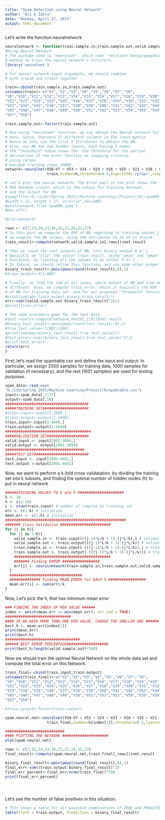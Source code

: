 ```yaml
---
title: "Spam Detection using Neural Network"
author: "Ali & Zahra"
date: "Monday, April 27, 2015"
output: html_document
---
```

Let's write the function neuralnetwork

```r
neuralnetwork <- function(train.sample.in,train.sample.out,valid.sample.in,valid.sample.out,h){
#Using Neural Network:
# The package used is "neuralnet", which uses "resilient backpropagation" 
# method to train the neural network's structure.
library('neuralnet')

# For neural network input arguments, we should combine 
# both trainX and trainY together

train<-cbind(train.sample.in,train.sample.out)
colnames(train)<-c("V1","V2","V3","V4","V5","V6","V7","V8",
"V9","V10","V11","V12","V13","V14","V15","V16","V17","V18","V19","V20",
"V21","V22","V23","V24","V25","V26","V27","V28","V29","V30","V31","V32",
"V33","V34","V35","V36","V37","V38","V39","V40","V41","V42","V43","V44",
"V45","V46","V47","V48","V49","V50","V51","V52","V53","V54","V55","V56",
"V57","V58")

train.sample.out<-factor(train.sample.out)

# Now using "neuralnet" function, we can obtain the Neural network for our
# data. Since, thereare 57 different columns in the input matrix
# hence we only use the first 9 attributes to obtain the NN.
# Also, our NN has two hidden layers, each having 5 nodes
# the "threshold" value shows the  the threshold for the partial 
# derivatives of the error function as stopping criteria.
# using rprop+
# maximum training steps 20000
network<-neuralnet(V58~V7 + V53 + V24 + V23 + V16 + V25 + V21 + V26 + V52 + V27,
                   train,hidden=h,threshold=0.5,algorithm='rprop+',stepmax=20000)

# Let's plot the neural network: The Error part in the plot shows the
# MSE between trainY, which is the output for training dataset,
# and the output for NN
#jpeg(file="D://LSU//Spring 2015//Machine Learning//Project//R//spamNN.jpeg",
#width = 12, height = 17, unit="in",res=200)
#plot(network,file="spamNN.jpeg")
#dev.off()

#plot(network)

rows <- c(7,53,24,23,16,25,21,26,52,27)
# In this part we compute the MSE of NN regarding to training subset j
# we compute the NN output, using the attributes V1 to V9 in trainX
train_result<-compute(network,valid.sample.in[,rows])$net.result

# Then we round the real outputs of NN, into binary output 0 or 1
# Basically we "clip" the vector train_result, using "pmin" and "pmax"
# Functions, by limiting all the values to be either 0 or 1
# In future, we should refine this function, and use some other proper methods
binary_train_result<-pmin(pmax(round(train_result),0),1)
#train_output<-Y[1:800]

# Finally, we find the sum of all cases, where output of NN and true output are
# different. Also, we compute train_error, which is basically the MSE
# of NN for training data set, and for our proposed "threshold" function
#print(sum(abs(train_output-binary_train_result)))
err<-sum((valid.sample.out-binary_train_result)^2)/2
#print(train_error)

# The same procedure goes for the test data
#test_result<-compute(network,testX[,1:9])$net.result
#binary_test_result<-pmin(pmax(round(test_result),0),1)
#true_test_value<-Y[801:1200]
#print(sum(abs(binary_test_result-true_test_value)))
#test_error<-sum((binary_test_result-true_test_value)^2)/2
#print(test_error)
return(err)
}
```


First, let's read the spamtable.csv and define the input and output:
In particular, we assign 2000 samples for training data, 1000 samples for validation (if necessary), and the rest (1601 samples) are used for testing purposes.

```r
spam_data<-read.csv(
"D:/LSU/Spring 2015/Machine Learning/Project/R/spamtable.csv")
input<-spam_data[,1:57]
output<-spam_data[,58]
######################################
#####TRAINING SET#####################
#train.input<-input[1:2000,]
#train.output<-output[1:2000]
train.input<-input[1:4600,]
train.output<-output[1:4600]
#######################################
#####VALIDATION SET###################
valid.input <- input[2001:3000,]
valid.output <- output[2001:3000]
####################################
#####TEST SET#########################
test.input <- input[3001:4601,]
test.output <-output[3001:4601]
```

Now, we want to perform a k-fold cross validatation, by dividing the training set into k subsets, and finding the optimal number of hidden nodes (h) to put in neural network

```r
#####ASSIGNING VALUES TO k and h #####################
k <- 10
h <- c(1:10)
L <- nrow(train.input) # number of samples in training set
err <- c(1:k) # initialize
mean.err <- c(1:h) # initialize
#######################################################
####### Cross Validation #######################
for (i in h){
  for (j in 1:k){
    valid.sample.in <- train.input[((j-1)*L/k + 1):(j*L/k),] # validation subset j, for input
    valid.sample.out <- train.output[((j-1)*L/k + 1):(j*L/k)] # validation subset j, for output
    train.sample.in <- train.input[-(((j-1)*L/k + 1):(j*L/k)),] # training subset j, for input
    train.sample.out <- train.output[-(((j-1)*L/k + 1):(j*L/k))] # training subset j, for output
    ############################################
    ####### Finding ERROR #################
    err[j] <- neuralnetwork(train.sample.in,train.sample.out,valid.sample.in,valid.sample.out,i) # Finding the error for each one of k samples
  }
  #################################
  ############## Finding MEAN ERROR for EACH h #################
  mean.err[i] <- sum(err)/k
}
```


Now, Let's pick the h, that has minimum mean error

```r
### FINDING THE INDEX OF MIN VALUE ######
index <- which(mean.err == min(mean.err), arr.ind = TRUE)
##############################
#### IF WE HAVE MORE THAN ONE MIN VALUE, CHOOSE THE SMALLER ONE ######
best.h <- mean.err[index[1]]
print(mean.err)
print(best.h)
##################################
###### BEST ERROR PERCENTAGE###################
print(best.h/length(valid.sample.out)*100)
```


Now we should train the optimal Neural Network on the whole data set and compute the total error on this Network.


```r

train_final<-cbind(train.input,train.output)
colnames(train_final)<-c("V1","V2","V3","V4","V5","V6","V7","V8",
"V9","V10","V11","V12","V13","V14","V15","V16","V17","V18","V19","V20",
"V21","V22","V23","V24","V25","V26","V27","V28","V29","V30","V31","V32",
"V33","V34","V35","V36","V37","V38","V39","V40","V41","V42","V43","V44",
"V45","V46","V47","V48","V49","V50","V51","V52","V53","V54","V55","V56",
"V57","V58")

#train.output<-factor(train.output)

spam.neural.net<-neuralnet(V58~V7 + V53 + V24 + V23 + V16 + V25 + V21 + V26 + V52 + V27,
                   train_final,hidden=h[index[1]],threshold=0.5,learningrate=0.05,algorithm='backprop',stepmax=20000)

###########################
#### PLOTTING THE NETWORK #####################
plot(spam.neural.net)

rows <- c(7,53,24,23,16,25,21,26,52,27)
final_result<-compute(spam.neural.net,train_final[,rows])$net.result

binary_final_result<-pmin(pmax(round(final_result),0),1)
final_err<-sum((train.output-binary_final_result)^2)
final_err_percent<-final_err/nrow(train_final)*100
print(final_err_percent)





```


Let's see the number of false positives in this situation:

```r
# This shows a table for all possible combinations of TRUE and PREDICTED values
table(Truth = train.output, Prediction = binary_final_result)
```



